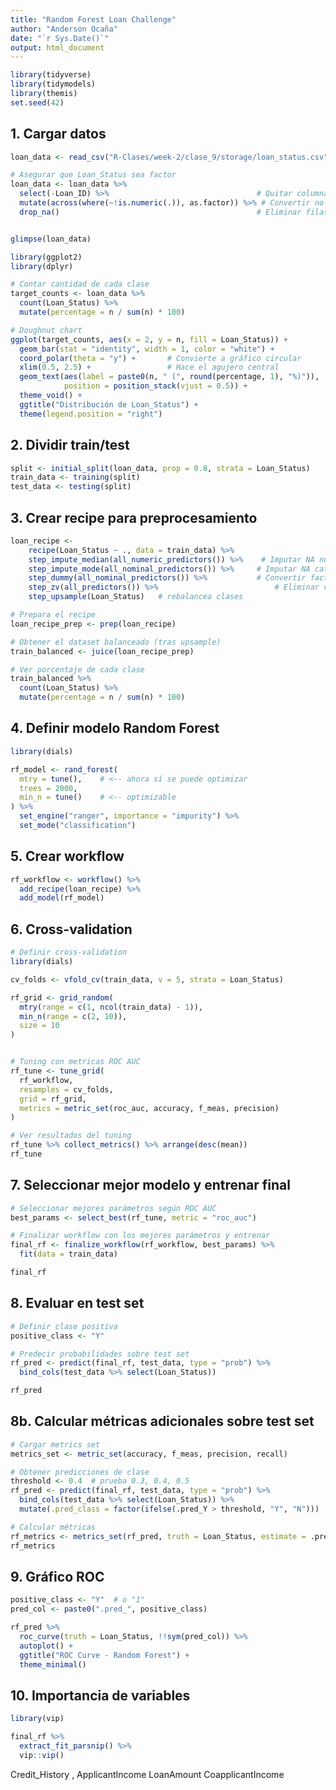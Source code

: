 ```yaml
---
title: "Random Forest Loan Challenge"
author: "Anderson Ocaña"
date: "`r Sys.Date()`"
output: html_document
---
```



```R
library(tidyverse)
library(tidymodels)
library(themis)
set.seed(42)
```

## 1. Cargar datos

```R
loan_data <- read_csv("R-Clases/week-2/clase_9/storage/loan_status.csv")

# Asegurar que Loan_Status sea factor
loan_data <- loan_data %>%
  select(-Loan_ID) %>%                                 # Quitar columna Loan_ID
  mutate(across(where(~!is.numeric(.)), as.factor)) %>% # Convertir no-numéricas a factor
  drop_na()                                            # Eliminar filas con NA


glimpse(loan_data)
```

```R
library(ggplot2)
library(dplyr)

# Contar cantidad de cada clase
target_counts <- loan_data %>%
  count(Loan_Status) %>%
  mutate(percentage = n / sum(n) * 100)

# Doughnut chart
ggplot(target_counts, aes(x = 2, y = n, fill = Loan_Status)) +
  geom_bar(stat = "identity", width = 1, color = "white") +
  coord_polar(theta = "y") +       # Convierte a gráfico circular
  xlim(0.5, 2.5) +                 # Hace el agujero central
  geom_text(aes(label = paste0(n, " (", round(percentage, 1), "%)")),
            position = position_stack(vjust = 0.5)) +
  theme_void() +
  ggtitle("Distribución de Loan_Status") +
  theme(legend.position = "right")

```


## 2. Dividir train/test

```R
split <- initial_split(loan_data, prop = 0.8, strata = Loan_Status)
train_data <- training(split)
test_data <- testing(split)
```

## 3. Crear recipe para preprocesamiento

```R
loan_recipe <-
    recipe(Loan_Status ~ ., data = train_data) %>%
    step_impute_median(all_numeric_predictors()) %>%    # Imputar NA numéricas
    step_impute_mode(all_nominal_predictors()) %>%     # Imputar NA categóricas
    step_dummy(all_nominal_predictors()) %>%           # Convertir factores a dummies
    step_zv(all_predictors()) %>%                          # Eliminar variables con varianza cero
    step_upsample(Loan_Status)   # rebalancea clases
```

```R

# Prepara el recipe
loan_recipe_prep <- prep(loan_recipe)

# Obtener el dataset balanceado (tras upsample)
train_balanced <- juice(loan_recipe_prep)

# Ver porcentaje de cada clase
train_balanced %>%
  count(Loan_Status) %>%
  mutate(percentage = n / sum(n) * 100)
```

## 4. Definir modelo Random Forest

```R
library(dials)

rf_model <- rand_forest(
  mtry = tune(),    # <-- ahora sí se puede optimizar
  trees = 2000,
  min_n = tune()    # <-- optimizable
) %>%
  set_engine("ranger", importance = "impurity") %>%
  set_mode("classification")

```

## 5. Crear workflow

```R
rf_workflow <- workflow() %>%
  add_recipe(loan_recipe) %>%
  add_model(rf_model)
```

## 6. Cross-validation

```R
# Definir cross-validation
library(dials)

cv_folds <- vfold_cv(train_data, v = 5, strata = Loan_Status)

rf_grid <- grid_random(
  mtry(range = c(1, ncol(train_data) - 1)),
  min_n(range = c(2, 10)),
  size = 10
)


# Tuning con metricas ROC AUC
rf_tune <- tune_grid(
  rf_workflow,
  resamples = cv_folds,
  grid = rf_grid,
  metrics = metric_set(roc_auc, accuracy, f_meas, precision)
)

# Ver resultados del tuning
rf_tune %>% collect_metrics() %>% arrange(desc(mean))
rf_tune

```

## 7. Seleccionar mejor modelo y entrenar final

```R
# Seleccionar mejores parámetros según ROC AUC
best_params <- select_best(rf_tune, metric = "roc_auc")

# Finalizar workflow con los mejores parámetros y entrenar
final_rf <- finalize_workflow(rf_workflow, best_params) %>%
  fit(data = train_data)

final_rf

```

## 8. Evaluar en test set

```R
# Definir clase positiva
positive_class <- "Y"

# Predecir probabilidades sobre test set
rf_pred <- predict(final_rf, test_data, type = "prob") %>%
  bind_cols(test_data %>% select(Loan_Status))

rf_pred
```

## 8b. Calcular métricas adicionales sobre test set

```R
# Cargar metrics set
metrics_set <- metric_set(accuracy, f_meas, precision, recall)

# Obtener predicciones de clase
threshold <- 0.4  # prueba 0.3, 0.4, 0.5
rf_pred <- predict(final_rf, test_data, type = "prob") %>%
  bind_cols(test_data %>% select(Loan_Status)) %>%
  mutate(.pred_class = factor(ifelse(.pred_Y > threshold, "Y", "N")))

# Calcular métricas
rf_metrics <- metrics_set(rf_pred, truth = Loan_Status, estimate = .pred_class)
rf_metrics

```


## 9. Gráfico ROC

```R
positive_class <- "Y"  # o "1"
pred_col <- paste0(".pred_", positive_class)

rf_pred %>%
  roc_curve(truth = Loan_Status, !!sym(pred_col)) %>%
  autoplot() +
  ggtitle("ROC Curve - Random Forest") +
  theme_minimal()
```

## 10. Importancia de variables

```R
library(vip)

final_rf %>%
  extract_fit_parsnip() %>%
  vip::vip()
```

Credit_History ,
ApplicantIncome
LoanAmount
CoapplicantIncome